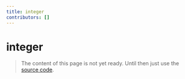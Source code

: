 ```yaml
---
title: integer
contributors: []
---
```


# integer

> The content of this page is not yet ready. Until then just use the [source code](https://github.com/fabian-hiller/valibot/blob/main/library/src/validations/integer/integer.ts).
